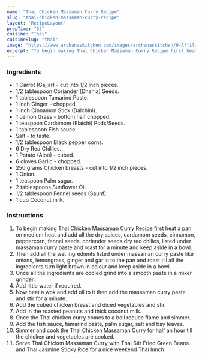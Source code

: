 ---
name: "Thai Chicken Massaman Curry Recipe"
slug: "thai-chicken-massaman-curry-recipe"
layout: 'RecipeLayout'
prepTime: "55"
cuisine: "Thai"
cuisineSlug: "thai"
image: "https://www.archanaskitchen.com/images/archanaskitchen/0-Affiliate-Articles/Thai_Chicken_massaman_curry_recipe_-7_1_1600.jpg"
excerpt: "To begin making Thai Chicken Massaman Curry Recipe first heat a pan on medium heat and add all the dry spices, cardamom seeds, cinnamon, peppercorn, fennel seeds, coriander seeds,dry red chilies, listed under massaman curry paste and roast for a minute and keep aside in a bowl"
---

### Ingredients

- 1 Carrot (Gajjar) - cut into 1/2 inch pieces.
- 1/2 tablespoon Coriander (Dhania) Seeds.
- 1 tablespoon Tamarind Paste.
- 1 inch Ginger - chopped.
- 1 inch Cinnamon Stick (Dalchini).
- 1 Lemon Grass - bottom half chopped.
- 1 teaspoon Cardamom (Elaichi) Pods/Seeds.
- 1 tablespoon Fish sauce.
- Salt - to taste.
- 1/2 tablespoon Black pepper corns.
- 6 Dry Red Chillies.
- 1 Potato (Aloo) - cubed.
- 6 cloves Garlic - chopped.
- 250 grams Chicken breasts - cut into 1/2 inch pieces.
- 1 Onion.
- 1 teaspoon Palm sugar.
- 2 tablespoons Sunflower Oil.
- 1/2 tablespoon Fennel seeds (Saunf).
- 1 cup Coconut milk.

### Instructions

1. To begin making Thai Chicken Massaman Curry Recipe first heat a pan on medium heat and add all the dry spices, cardamom seeds, cinnamon, peppercorn, fennel seeds, coriander seeds,dry red chilies, listed under massaman curry paste and roast for a minute and keep aside in a bowl.
1. Then add all the wet ingredients listed under massaman curry paste like onions, lemongrass, ginger and garlic to the pan and roast till all the ingredients turn light brown in colour and keep aside in a bowl.
1. Once all the ingredients are cooled grind into a smooth paste in a mixer grinder.
1. Add little water if required.
1. Now heat a wok and add oil to it then add the massaman curry paste and stir for a minute.
1. Add the cubed chicken breast and diced vegetables and stir.
1. Add in the roasted peanuts and thick coconut milk.
1. Once the Thai chicken curry comes to a boil reduce flame and simmer.
1. Add the fish sauce, tamarind paste, palm sugar, salt and bay leaves.
1. Simmer and cook the Thai Chicken Massaman Curry for half an hour till the chicken and vegetables are cooked.
1. Serve Thai Chicken Massaman Curry with Thai Stir Fried Green Beans and Thai Jasmine Sticky Rice for a nice weekend Thai lunch.
